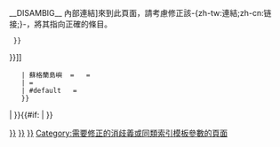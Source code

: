 <includeonly>__DISAMBIG__</includeonly>{{dmbox
| type =  setindex
| text =
这是一个[[WP:同類索引條目|同类索引条目]]，列出擁有相同或近似名稱的同類型項目。{{
  #switch: {{padleft:|4|{{PAGENAME}} }}
  | List =   <!--Pagename begins with "List", so not likely to be linked unintentionally-->
  | #default = <br />若您循[{{fullurl:Special:Whatlinkshere/{{{page-title|{{FULLPAGENAME}}}}}|namespace=0}} 內部連結]來到此頁面，請考慮修正該-{zh-tw:連結;zh-cn:链接;}-，將其指向正確的條目。
  }}
}}{{main other
| demospace = {{{demospace|}}}
| {{#switch:{{{1|}}}
    | 天體<!-- astronomical objects -->
    | 書籍<!-- books -->
    | 角色名稱<!-- characters -->
    | 漫畫<!-- comics -->
    | 希臘神話<!-- Greek mythology -->
    | 電影<!-- films -->
    | 湖泊<!-- lakes -->
    | 日本漫畫<!-- manga -->
    | 山名<!-- mountains -->
    | 植物<!-- plants -->
    | 流行文化<!-- pop -->
    | 波蘭<!-- Poland -->
    | 俄羅斯<!-- Russia -->
    | 俄羅斯管區<!-- Russian districts -->
    | 俄羅斯聚居地<!-- populated places in Russia -->
    | 俄羅斯基層行政區<!-- Russian municipal formations -->
    | 印度聚居地<!-- populated places in India -->
    | 波蘭聚居地<!-- populated places in Poland -->
    | 船隻<!-- ships -->
    | 蛇類<!-- snakes -->
    | 體育<!-- sports -->
    | 電視節目<!-- television programmes -->
    | 熱帶氣旋<!-- tropical cyclones --> = [[Category:{{{1}}}同類索引|{{{2|{{PAGENAME}}}}}]]<!-- [[:en:Category:Set indices on {{{1}}}]] -->
    | 蘇格蘭島嶼<!-- scottish island --> = [[Category:蘇格蘭島嶼同類索引|{{{2|{{PAGENAME}}}}}]]<!-- [[:en:Category:Scottish Island set index articles]]
    | 夏威夷<!-- hawaii --> = [[Category:夏威夷相關消歧義列表|{{{2|{{PAGENAME}}}}}]]<!-- [[:en:Category:Disambiguation lists of Hawaii-related topics]] -->
    | = [[Category:同類索引|{{{2|{{PAGENAME}}}}}]]
    | #default   = <!-- <div style="text-align: center;">This set index article box is using an invalid category parameter "{{{1|}}}" and needs fixing. <small>([[:Category:Wikipedia disambig or set index box parameter needs fixing|learn more]])</small></div> -->[[Category:需要修正消歧義或同類索引模板參數的頁面|{{main other|Main:}}{{FULLPAGENAME}}]]<!-- Sort on namespace -->
    }}
| <!-- Don't categorise when not in main (article) space. -->
}}{{#if:{{{3|}}}
|  [[Category:需要修正的消歧義或同類索引模板參數的頁面]]<!-- [[:en:Category:Wikipedia disambig or set index box parameter needs fixing]] -->
}}<noinclude>
{{documentation}}
<!-- Add categories and interwikis to the /doc subpage, not here! -->
</noinclude>